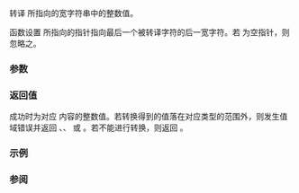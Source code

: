 {{cpp/title|wcstol|wcstoll}}
{{cpp/string/wide/navbar}}
{{dcl begin}}
{{dcl header|cwchar}}
{{dcl| 
long      wcstol ( const wchar_t* str, wchar_t** str_end, int base );
}}
{{dcl|since=c++11|
long long wcstoll( const wchar_t* str, wchar_t** str_end, int base );
}}
{{dcl end}}

转译 {{tt|str}} 所指向的宽字符串中的整数值。

{{cpp/string/cvt str2int base|base=base|w=true}}

函数设置 {{c|str_end}} 所指向的指针指向最后一个被转译字符的后一宽字符。若 {{c|str_end}} 为空指针，则忽略之。

===参数===
{{par begin}}
{{par|str|指向要转译的空终止宽字符串的指针}}
{{par|str_end|指向指向宽字符的指针的指针}}
{{par|base|被转译整数值的''底''}}
{{par end}}

===返回值===
成功时为对应 {{c|str}} 内容的整数值。若转换得到的值落在对应类型的范围外，则发生值域错误并返回 {{lc|LONG_MAX}}、{{lc|LONG_MIN}}、{{lc|LLONG_MAX}} 或 {{lc|LLONG_MIN}}。若不能进行转换，则返回 {{c|0}}。

===示例===
{{example
|code=
#include &lt;cwchar&gt;
#include &lt;errno.h&gt;
#include &lt;iostream&gt;
#include &lt;string&gt;

int main()
{
    const wchar_t* p = L"10 200000000000000000000000000000 30 -40";
    wchar_t* end;
    std::wcout &lt;&lt; "解析 L'" &lt;&lt; p &lt;&lt; "':\n";
    for (long i = std::wcstol(p, &amp;end, 10); p != end; i = std::wcstol(p, &amp;end, 10))
    {
        std::wcout &lt;&lt; '\'' &lt;&lt; std::wstring(p, end-p) &lt;&lt; "' -&gt; ";
        p = end;
        if (errno == ERANGE)
        {
            std::wcout &lt;&lt; "值域错误, 得到 ";
            errno = 0;
        }
        std::wcout &lt;&lt; i &lt;&lt; '\n';
    }
}
|p=true
|output=
解析 L'10 200000000000000000000000000000 30 -40':
'10' -&gt; 10
' 200000000000000000000000000000' -&gt; 值域错误, 得到 9223372036854775807
' 30' -&gt; 30
' -40' -&gt; -40
}}

===参阅===
{{dsc begin}}
{{dsc inc|cpp/string/byte/dsc strtol}}
{{dsc inc|cpp/string/wide/dsc wcstoul}}
{{dsc see c|c/string/wide/wcstol|wcstol|wcstoll}}
{{dsc end}}

{{langlinks|de|en|es|fr|it|ja|pt|ru}}
